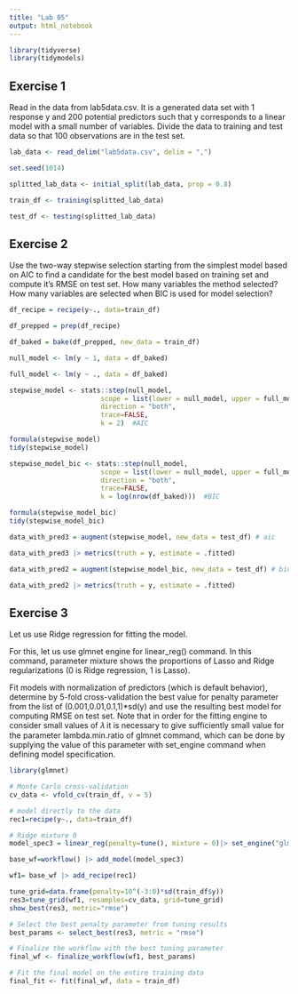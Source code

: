 ```yaml
---
title: "Lab 05"
output: html_notebook
---
```


```r
library(tidyverse)
library(tidymodels)
```
## Exercise 1
Read in the data from lab5data.csv. It is a generated data set with 1 response y and 200 potential predictors such that y corresponds to a linear model with a small number of variables. Divide the data to training and test data so that 100 observations are in the test set.

```r
lab_data <- read_delim("lab5data.csv", delim = ",")
```
```r
set.seed(1014)

splitted_lab_data <- initial_split(lab_data, prop = 0.8)

train_df <- training(splitted_lab_data)

test_df <- testing(splitted_lab_data)
```


## Exercise 2
Use the two-way stepwise selection starting from the simplest model based on AIC to find a candidate for the best model based on training set and compute it’s RMSE on test set. How many variables the method selected? How many variables are selected when BIC is used for model selection?

```r
df_recipe = recipe(y~., data=train_df)

df_prepped = prep(df_recipe)

df_baked = bake(df_prepped, new_data = train_df)
```


```r
null_model <- lm(y ~ 1, data = df_baked)

full_model <- lm(y ~ ., data = df_baked)

stepwise_model <- stats::step(null_model, 
                       scope = list(lower = null_model, upper = full_model), 
                       direction = "both", 
                       trace=FALSE,
                       k = 2)  #AIC
```

```r
formula(stepwise_model)
tidy(stepwise_model)
```

```r
stepwise_model_bic <- stats::step(null_model, 
                       scope = list(lower = null_model, upper = full_model), 
                       direction = "both", 
                       trace=FALSE,
                       k = log(nrow(df_baked)))  #BIC
```

```r
formula(stepwise_model_bic)
tidy(stepwise_model_bic)
```

```r
data_with_pred3 = augment(stepwise_model, new_data = test_df) # aic

data_with_pred3 |> metrics(truth = y, estimate = .fitted)
```



```r
data_with_pred2 = augment(stepwise_model_bic, new_data = test_df) # bic

data_with_pred2 |> metrics(truth = y, estimate = .fitted)
```

## Exercise 3

Let us use Ridge regression for fitting the model. 

For this, let us use glmnet engine for linear_reg() command. In this command, parameter mixture shows the proportions of Lasso and Ridge regularizations (0 is Ridge regression, 1 is Lasso). 

Fit models with normalization of predictors (which is default behavior), determine by 5-fold cross-validation the best value for penalty parameter from the list of (0.001,0.01,0.1,1)*sd(y) and use the resulting best model for computing RMSE on test set. Note that in order for the fitting engine to consider small values of 𝜆
 it is necessary to give sufficiently small value for the parameter lambda.min.ratio of glmnet command, which can be done by supplying the value of this parameter with set_engine command when defining model specification.
 
```r
library(glmnet)
```
 
 
```r
# Monte Carlo cross-validation
cv_data <- vfold_cv(train_df, v = 5)

# model directly to the data
rec1=recipe(y~., data=train_df)

# Ridge mixture 0
model_spec3 = linear_reg(penalty=tune(), mixture = 0)|> set_engine("glmnet")

base_wf=workflow() |> add_model(model_spec3)

wf1= base_wf |> add_recipe(rec1)
``` 

```r
tune_grid=data.frame(penalty=10^(-3:0)*sd(train_df$y))
res3=tune_grid(wf1, resamples=cv_data, grid=tune_grid)
show_best(res3, metric="rmse")
```

```r
# Select the best penalty parameter from tuning results
best_params <- select_best(res3, metric = "rmse")

# Finalize the workflow with the best tuning parameter
final_wf <- finalize_workflow(wf1, best_params)

# Fit the final model on the entire training data
final_fit <- fit(final_wf, data = train_df)
```


